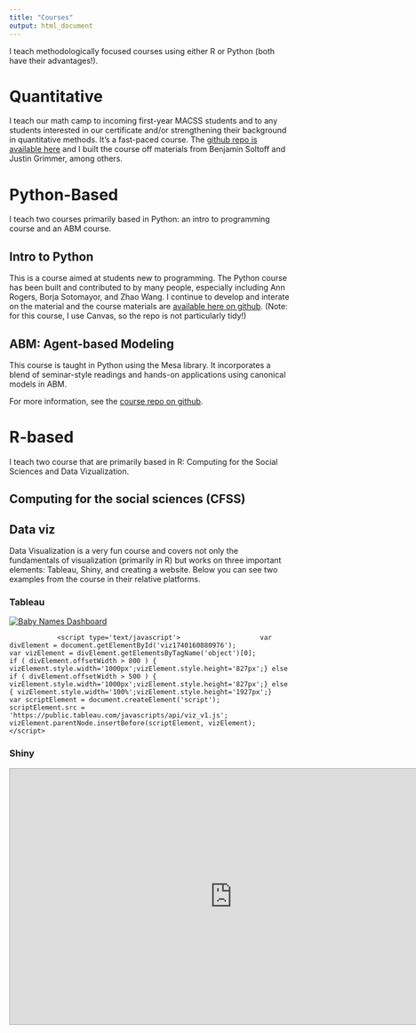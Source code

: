 ```yaml
---
title: "Courses"
output: html_document
---
```


I teach methodologically focused courses using either R or Python (both have their advantages!).

# Quantitative

I teach our math camp to incoming first-year MACSS students and to any students interested in our certificate and/or strengthening their background in quantitative methods. It's a fast-paced course. The [github repo is available here](https://github.com/jmclip/MACSS_math_camp) and I built the course off materials from Benjamin Soltoff and Justin Grimmer, among others.

# Python-Based
I teach two courses primarily based in Python: an intro to programming course and an ABM course. 

## Intro to Python 
This is a course aimed at students new to programming. The Python course has been built and contributed to by many people, especially including Ann Rogers, Borja Sotomayor, and Zhao Wang. I continue to develop and interate on the material and the course materials are [available here on github](https://github.com/jmclip/macs30111). (Note: for this course, I use Canvas, so the repo is not particularly tidy!)

## ABM: Agent-based Modeling
This course is taught in Python using the Mesa library. It incorporates a blend of seminar-style readings and hands-on applications using canonical models in ABM. 

For more information, see the [course repo on github](https://github.com/jmclip/MACSS-40550-ABM). 

# R-based
I teach two course that are primarily based in R: Computing for the Social Sciences and Data Vizualization. 
 
## Computing for the social sciences (CFSS) 

## Data viz
Data Visualization is a very fun course and covers not only the fundamentals of visualization (primarily in R) but works on three important elements: Tableau, Shiny, and creating a website. Below you can see two examples from the course in their relative platforms. 

### Tableau


<div class='tableauPlaceholder' id='viz1740160880976' style='position: relative'><noscript><a href='#'><img alt='Baby Names Dashboard ' src='https:&#47;&#47;public.tableau.com&#47;static&#47;images&#47;ma&#47;macs40700&#47;BabyNamesDashboard&#47;1_rss.png' style='border: none' /></a></noscript><object class='tableauViz'  style='display:none;'><param name='host_url' value='https%3A%2F%2Fpublic.tableau.com%2F' /> <param name='embed_code_version' value='3' /> <param name='site_root' value='' /><param name='name' value='macs40700&#47;BabyNamesDashboard' /><param name='tabs' value='no' /><param name='toolbar' value='yes' /><param name='static_image' value='https:&#47;&#47;public.tableau.com&#47;static&#47;images&#47;ma&#47;macs40700&#47;BabyNamesDashboard&#47;1.png' /> <param name='animate_transition' value='yes' /><param name='display_static_image' value='yes' /><param name='display_spinner' value='yes' /><param name='display_overlay' value='yes' /><param name='display_count' value='yes' /><param name='language' value='en-US' /></object></div>                <script type='text/javascript'>                    var divElement = document.getElementById('viz1740160880976');                    var vizElement = divElement.getElementsByTagName('object')[0];                    if ( divElement.offsetWidth > 800 ) { vizElement.style.width='1000px';vizElement.style.height='827px';} else if ( divElement.offsetWidth > 500 ) { vizElement.style.width='1000px';vizElement.style.height='827px';} else { vizElement.style.width='100%';vizElement.style.height='1927px';}                     var scriptElement = document.createElement('script');                    scriptElement.src = 'https://public.tableau.com/javascripts/api/viz_v1.js';                    vizElement.parentNode.insertBefore(scriptElement, vizElement);                </script>

### Shiny

<iframe src="https://jclip.shinyapps.io/baby-names/" style="border: 1px solid #AAA; width: 800px; height: 460px"></iframe>
